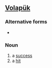 ==[[Volapük]]==

===Alternative forms===
*{{l|vo|benosek}}

===Noun===
{{infl|vo|noun}}

# a [[success]]
# a [[hit]]